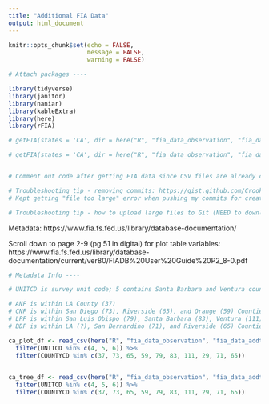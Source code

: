 ```yaml
---
title: "Additional FIA Data"
output: html_document
---
```


```r
knitr::opts_chunk$set(echo = FALSE,
                      message = FALSE,
                      warning = FALSE)

# Attach packages ----

library(tidyverse)
library(janitor)
library(naniar)
library(kableExtra)
library(here)
library(rFIA)

```

```r

# getFIA(states = 'CA', dir = here("R", "fia_data_observation", "fia_data_addtnl"), common = TRUE, tables = c('PLOT', 'TREE'), nCores = 1) 

# getFIA(states = 'CA', dir = here("R", "fia_data_observation", "fia_data_addtnl", "contains_all"), common = FALSE, tables = c('PLOT', 'TREE'), nCores = 1) <- couldn't tell how the datasets were different after changing the "common" argument to FALSE


# Comment out code after getting FIA data since CSV files are already created

# Troubleshooting tip - removing commits: https://gist.github.com/CrookedNumber/8964442
# Kept getting "file too large" error when pushing my commits for creating the CSV files

# Troubleshooting tip - how to upload large files to Git (NEED to download Git Large File Storage extension): https://medium.com/@AyunasCode/how-to-push-large-files-to-github-253d05cc6a09
```
Metadata: https://www.fia.fs.fed.us/library/database-documentation/

Scroll down to page 2-9 (pg 51 in digital) for plot table variables: https://www.fia.fs.fed.us/library/database-documentation/current/ver80/FIADB%20User%20Guide%20P2_8-0.pdf

```r

# Metadata Info ----

# UNITCD is survey unit code; 5 contains Santa Barbara and Ventura counties, 6 contains SoCal counties. COUNTYCD is county code; code will be in parentheses

# ANF is within LA County (37)
# CNF is within San Diego (73), Riverside (65), and Orange (59) Counties
# LPF is within San Luis Obispo (79), Santa Barbara (83), Ventura (111), and Kern (29) Counties
# BDF is within LA (?), San Bernardino (71), and Riverside (65) Counties

ca_plot_df <- read_csv(here("R", "fia_data_observation", "fia_data_addtnl", "CA_PLOT.csv")) %>% 
  filter(UNITCD %in% c(4, 5, 6)) %>% 
  filter(COUNTYCD %in% c(37, 73, 65, 59, 79, 83, 111, 29, 71, 65))
  

ca_tree_df <- read_csv(here("R", "fia_data_observation", "fia_data_addtnl", "CA_TREE.csv")) %>% 
  filter(UNITCD %in% c(4, 5, 6)) %>% 
  filter(COUNTYCD %in% c(37, 73, 65, 59, 79, 83, 111, 29, 71, 65))

```

